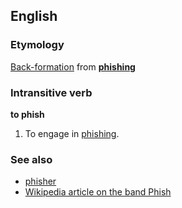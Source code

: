 ==English==
===Etymology===
[[Back-formation]] from '''[[phishing]]'''

===Intransitive verb===
'''to phish'''

#To engage in [[phishing]].

===See also===
*[[phisher]]
*[[w:Phish|Wikipedia article on the band Phish]]